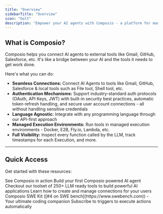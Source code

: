 ```yaml
---
title: "Overview"
sidebarTitle: "Overview"
icon: "bolt"
description: "Empower your AI agents with Composio - a platform for managing and integrating tools with LLMs & AI agents using Function Calling."
---
```


## What is Composio?

Composio helps you connect AI agents to external tools like Gmail, GitHub, Salesforce, etc. It's like a bridge between your AI and the tools it needs to get work done.

Here's what you can do:
- **Seamless Connections:** Connect AI Agents to tools like Gmail, GitHub, Salesforce & local tools such as File tool, Shell tool, etc.
- **Authentication Mechanisms:** Support industry-standard auth protocols (OAuth, API Keys, JWT) with built-in security best practices, automatic token refresh handling, and secure user account connections - all without handling sensitive credentials
- **Language Agnostic:** Integrate with any programming language through our API-first approach
- **Managed Execution Environments:** Run tools in managed execution environments - Docker, E2B, Fly.io, Lambda, etc.
- **Full Visibility:** Inspect every function called by the LLM, track timestamps for each Execution, and more.

<hr />

## Quick Access

Get started with these resources:

<CardGroup cols={2}>
<Card
  title="Watch Demo"
  href="https://www.youtube.com/watch?v=ujxKzS0b5qg"
>
  See Composio in action
</Card>
<Card
  title="Quickstart"
  href="/introduction/intro/quickstart-tools"
>
  Build your first Composio powered AI agent
</Card>
<Card title="Tools" href="../../patterns/tools/what-are-tools">
Checkout our toolset of 250+ LLM ready tools to build powerful AI applications
</Card>
<Card title="Connections" href="patterns/Auth/connected_account">
Learn how to create and manage connections for your users
</Card>
<Card title="Kits" href="../../swekit/introduction">
Composio SWE Kit ([#4 on SWE bench](https://www.swebench.com)) - Your ultimate coding companion
</Card>
<Card title="Triggers" href="/patterns/triggers/triggers">
Subscribe to triggers to execute actions automatically
</Card>
</CardGroup>